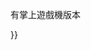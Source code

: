{{Navbox
| name = 音速小子系列
| title = [[刺猬索尼克系列]]
| state = {{{state|autocollapse}}}
| bodyclass = hlist
| image = [[File:Sonic_logo.png|150px]]
| above = [[索尼克系列游戏列表|游戏列表]]

| group1 = 主系列
| list1 = {{Navbox|child

  | group1 = 家用遊戲機
  | list1 =

* [[刺猬索尼克 (1991年游戏)|第一代]]
* [[刺猬索尼克2|2]]
* [[音速小子CD|CD]]
* [[刺猬索尼克3|3]]
* {{le|音速小子與納克魯斯|Sonic & Knuckles|與納克魯斯}}
* {{le|音速小子3D|Sonic 3D Blast|3D}}
* [[索尼克大冒险|大冒险]]
** [[索尼克大冒险2|2]]
* {{lj|音速小子群英會|ソニック ヒーローズ|群英會}}
* [[音速小子 (2006年遊戲)|2006]]
* [[音速小子 世界大冒險|世界大冒險]]
* [[刺猬索尼克4 第一章|4]]
** [[刺猬索尼克4 第二章|第二章]]
* [[音速小子 繽紛色彩|繽紛色彩*]]
* [[索尼克世代|世代*]]
* {{le|音速小子：失落世界|Sonic Lost World|失落世界*}}
* [[索尼克狂欢|狂欢]]
* [[音速小子武力|武力]]
* {{le|音速小子 未知邊境|Sonic Frontiers|未知邊境}}

  | group2 = 掌上遊戲機
  | list2 =

* {{le|刺猬索尼克（8位元遊戲）|Sonic the Hedgehog (8-bit video game)|第一代}}
* {{le|刺猬索尼克2（8位元遊戲）|Sonic the Hedgehog 2 (8-bit video game)|2}}
* {{lj|音速小子與塔爾斯|ソニック&テイルス|與塔爾斯}}
** {{lj|音速小子與塔爾斯2|ソニック&テイルス2|2}}
* {{lj|G音速小子|Gソニック|G}}
* [[刺猬索尼克 口袋冒险|口袋冒险]]
* [[索尼克Advance|Advance]]
** [[索尼克进化2|2]]
** [[索尼克进化3|3]]
* {{le|音速小子衝刺|Sonic Rush|衝刺}}
** {{le|音速小子衝刺大冒險|Sonic Rush Adventure|大冒險}}
}}

| group2 = 衍生
| list2 = {{Navbox|child

  | group1 = 平台
  | list1  = {{Navbox|subgroup

  | group1 = 故事書
  | list1  = 
* {{le|音速小子與秘密戒指|Sonic and the Secret Rings|與秘密戒指}}
* {{le|音速小子與黑暗騎士|Sonic and the Black Knight|與黑暗騎士}}

  | group2 = [[Sonic_Boom_(動畫)|Sonic Boom]]
  | list2  = 
* {{le|音速小子音爆: 抒情的興起|Sonic Boom: Rise of Lyric|抒情的興起}}
* {{le|音速小子音爆: 破碎的水晶|Sonic Boom: Shattered Crystal|破碎的水晶}}
* {{le|音速小子音爆: 火與冰|Sonic Boom: Fire & Ice|火與冰}}

  | group3 = 其他
  | list3  = 
* {{le|納克魯斯與卡歐迪克斯|Knuckles' Chaotix}}
* [[塔尔斯空中巡逻]]
* {{lj|塔爾斯大冒險|テイルスアドベンチャー}}
* [[夏特 (2005年遊戲)|夏特]]
* {{le|音速小子競爭者|Sonic Rivals}}（{{le|音速小子競爭者2|Sonic Rivals 2|2}}）
}}

| group2 = 競速
| list2 =
* [[超音鼠漂移]]
** [[索尼克赛车2|2]]
* [[索尼克R|R]]
* {{le|音速小子 滑板競速|Sonic Riders|滑板競速}}
* {{le|音速小子 滑板競速-流星傳說|Sonic Riders: Zero Gravity|滑板競速-流星傳說}}
* [[索尼克世嘉全明星赛车|全明星赛车]]
** {{le|索尼克世嘉全明星赛车 变形|Sonic & All-Stars Racing Transformed|变形}}
* {{le|音速小子 自由滑板競速|Sonic Free Riders|自由滑板競速}}
* {{le|組隊音速小子賽車|Team Sonic Racing}}

  | group3 = [[瑪利歐&索尼克 AT 奧林匹克運動會系列|與瑪利歐在奧運]]
  | list3 = {{Navbox|subgroup

  | group1 = 夏季奥林匹克运动会
  | list1 = 
* [[瑪利歐與音速小子在北京奧林匹克運動會|北京]]
* [[马力欧和索尼克在伦敦2012奥运会|倫敦]]
* {{lj|瑪利歐與音速小子在里約2016奧運會|マリオ&ソニック AT リオオリンピック|里約}}
* [[瑪利歐與音速小子在東京2020奧運會|東京]]

  | group2 = 冬季奥林匹克运动会
  | list2 = 
* {{lj|瑪利歐與音速小子在冬季奧林匹克運動會|マリオ&ソニック AT バンクーバーオリンピック|溫哥華}}
* [[瑪利歐與音速小子在索契2014冬季奧運會|索契]]
  }}

  | group4 = -{zh-cn:移动设备; zh-tw:行動裝置; zh-hk:流動裝置}-
  | list4 = 
* [[索尼克大跳跃]]
** {{le|索尼克大跳跃Fever|Sonic Jump Fever|Fever}}
* {{le|索尼克Dash|Sonic Dash|Dash}}
* {{le|索尼克狂奔|Sonic Runners|狂奔}}
** {{le|索尼克狂奔大冒险|Sonic Runners Adventure|大冒险}}

  | group5 = 其他
  | list5 =
* {{le|音速小子彈珠台|Sonic Spinball}}
* {{le|蛋頭博士的神奇機器|Dr. Robotnik's Mean Bean Machine}}
* {{le|音速小子迷宮|Sonic Labyrinth}}
* {{lj|索尼克格斗|ソニック・ザ・ファイターズ|格斗}}
* {{lj|音速小子合集|ソニック ジャム|合集}}
* {{le|音速小子卡片|Sonic Shuffle|卡片}}
* {{le|音速小子彈珠派對|Sonic Pinball Party|彈珠派對}}
* {{lj|音速小子對戰|ソニックバトル|對戰}}
* {{le|音速小子紀元 闇次元的侵略者|Sonic Chronicles: The Dark Brotherhood|紀元 闇次元的侵略者}}
* {{le|音速小子 起源|Sonic Origins|起源}}
  }}

| group3 = 終止開發
| list3 =
* {{le|音速小子X-Treme|Sonic X-Treme}}
* {{le|音速小子Extreme|Sonic Extreme|Extreme}}

| group4 = 動畫
| list4 = {{Navbox|child
  | group1 = 美國製作
  | list1 =
* [[刺猬索尼克历险记]]
* [[音速小子 (動畫)|音速小子]]
* {{le|音速小子顯神通|Sonic Underground}}
* [[Sonic_Boom_(動畫)|音速小子火力全開]]
* {{le|音速小子Prime|Sonic Prime}}

  | group2 = 日本製作
  | list2 = 
* {{lj|音速小子 OVA|ソニック・ザ・ヘッジホッグ (OVA)}}
* [[音速小子X]]
  }}

| group5 = 真人電影
| list5 =
* [[音速小子 (電影)|音速小子]]（2020）
* [[音速小子2 (電影)|音速小子2]]（2022）

| group6 = CD作品
| list6 =
* [[Template:音速小子系列CD專輯|CD專輯模板]]
<!---参照日语版--->

| group7 = 角色
| list7 =
* [[刺猬索尼克 (角色)|索尼克]]
* [[艾格曼博士|蛋頭博士]]
* [[塔尔斯]]
* {{le|艾咪蘿絲|List of Sonic the Hedgehog characters#Amy Rose|艾咪}}
* [[纳克鲁斯]]
* {{le|起司(遊戲角色)|Chao (Sonic the Hedgehog)|起司}}
* {{le|夏特(遊戲角色)|Shadow the Hedgehog|夏特}}
* {{le|露姬|List of Sonic the Hedgehog characters#Rouge the Bat}}
* {{le|布蕾姿|List of Sonic the Hedgehog characters#Blaze the Cat}}
* {{le|白銀(遊戲角色)|List of Sonic the Hedgehog characters#Silver the Hedgehog|白銀}}

| group8 = 相關遊戲
| list8 = 
* {{le|Flicky}}
* {{le|外星王子|Ristar}}
* {{le|SEGA全明星系列|Sega All-Stars (series)}}
* [[任天堂明星大亂鬥系列]]
* {{le|樂高次元|Lego Dimensions}}
* [[巴蘭的異想奇境]]

| group9 = 相关漫画
| list9 =
{{Navbox|child
| group1 = 美国出版
| list1 = 
* {{le|Sonic the Comic}}
* {{le|Sonic the Hedgehog (Archie漫画)|Sonic the Hedgehog (Archie Comics)|Archie漫画}}
* {{le|Sonic the Hedgehog (IDW公司)|Sonic the Hedgehog (IDW Publishing)|IDW漫画}}

| group2 = 日本出版
| list2 =
* {{link-ja|超速索尼克|ダッシュ&スピン 超速ソニック}}
* {{link-ja|刺猬索尼克 (日本漫画)|ソニック・ザ・ヘッジホッグ (漫画)}}
}}

| group10 = 相关电影
| list10 =
* [[无敌破坏王]]
** [[無敵破壞王2：網路大暴走|2]]

| group11 = 相关人物
| list11 =
* [[中裕司]]
* [[大岛直人]]
* [[安原广和]]
* [[鈴木裕]]
* {{lj|中村正人}}
* {{lj|古代祐三}}
* {{lj|瀨上純|瀬上純}}

| group12 = 相关條目
| list12 =
* [[世嘉]]
* [[Sonic Team]]
* [[碧绿丘陵地带|-{zh-cn:碧绿丘陵地带; zh-tw:碧山區域; zh-hk:碧山區域;}-]]

| below = {{*}}有掌上遊戲機版本

}}<noinclude>{{Documentation|content=

== 用法 ==
{{collapsible option}}

== 参见 ==
{{SEGA/doc/see also}}

{{DEFAULTSORT:Sonic the Hedgehog}}
[[Category:刺猬索尼克系列|τ]]
[[Category:电子游戏系列导航模板]]
}}</noinclude>